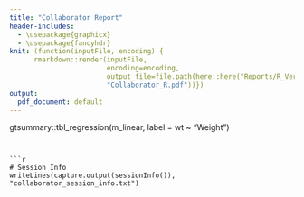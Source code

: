 ```yaml
---
title: "Collaborator Report"
header-includes:
  - \usepackage{graphicx}
  - \usepackage{fancyhdr}
knit: (function(inputFile, encoding) { 
      rmarkdown::render(inputFile,
                        encoding=encoding, 
                        output_file=file.path(here::here("Reports/R_Version/"), 
                        "Collaborator_R.pdf"))})
output: 
  pdf_document: default
---
```

\fancypagestyle{plain}{
\fancyhead[R, R]{Investigator: Dr. John Doe\\ Analyst: Grace Bosma}
\fancyhead[L]{Project: Reproducible Report Toy Example\\ `r paste(format(Sys.Date(), '%B %d, %Y'))`}
\setlength{\headheight}{23pt}
}

```r
knitr::opts_chunk$set(echo = FALSE, warning = FALSE, message = FALSE)
```

```r
library(tidyverse) # for piping and functions like select/filter etc
library(gtsummary) # for tabling in results
library(scales) # for p-value formatting
```

# Updates
- added some text to ReadMe.md files    
- added session info   

# Project Summary

We are interested in comparing weight of vehicles with their gas mileage. We hypothesize that vehicles that weigh more than 3,500 lbs will have worse gas mileage than the vehicles that do not.

**Note this (collaborator) report will be very similar to the comprehensive report, differing only by exclusion of code chunks**

```r
# we are using mtcars 
dat_raw <- mtcars
```


# Data Management

Create a new binary variable for vehicle weight.

```r
# categorical weight variable
dat <- dat_raw %>%
  # name variables appropriately and using similar style (snake_case, camelCase or PascalCase)
  dplyr::mutate(wt_cat = dplyr::case_when(wt > 3.5 ~ "Heavier than 3500lbs", 
                                          wt <= 3.5 ~ "3500lbs or lighter")
  )

```


# Analysis

Analysis plan initially included a t-test to compare mileage (mpg) between lighter and heavier cars. Later, the analysis team felt a continuous approach would be more applicable. A linear model including mpg as the outcome and weight (per 1000lbs) as a covariate was utilized. 

```r
model_ttest <- t.test( dat$mpg ~ dat$wt_cat)
model_ttest 
```

```r
# Using snake_case still
m_linear <- lm(mpg ~ wt, data = dat)
summary(m_linear)
```

# Results

The t test comparing mean gas mileage between cars that weigh over 3500lbs and those who do not resulted in a significant difference (test statistic = `r round(model_ttest$statistic,2)`, p `r scales::pvalue(model_ttest$p.value, accuracy = 0.01)`). Linear model provided similar results with every additional thousand pound increase in vehicle weight resulting in `r -1*round(m_linear$coefficients[2],2)` less miles per gallon (p `r scales::pvalue(summary(m_linear)$coefficients[2,4], accuracy = 0.01)`). Both t test and linear model indicate an inverse relationship between vehicle weight and gas mileage.


```{r table output}}
gtsummary::tbl_regression(m_linear, label = wt ~ "Weight")
```


```r
# Session Info
writeLines(capture.output(sessionInfo()), "collaborator_session_info.txt")
```



